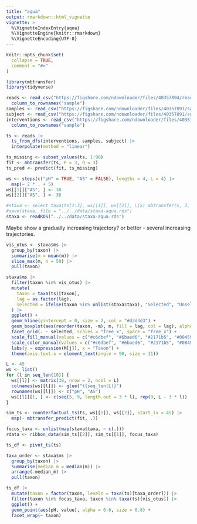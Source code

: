 ```yaml
---
title: "aqua"
output: rmarkdown::html_vignette
vignette: >
  %\VignetteIndexEntry{aqua}
  %\VignetteEngine{knitr::rmarkdown}
  %\VignetteEncoding{UTF-8}
---
```


```r
knitr::opts_chunk$set(
  collapse = TRUE,
  comment = "#>"
)
```

```r
library(mbtransfer)
library(tidyverse)
```
```r
reads <- read_csv("https://figshare.com/ndownloader/files/40357894/reads.csv") |>
  column_to_rownames("sample")
samples <- read_csv("https://figshare.com/ndownloader/files/40357897/samples.csv")
subject <- read_csv("https://figshare.com/ndownloader/files/40357891/subject.csv")
interventions <- read_csv("https://figshare.com/ndownloader/files/40357888/interventions.csv") |>
  column_to_rownames("sample")
```

```r
ts <- reads |>
  ts_from_dfs(interventions, samples, subject) |>
  interpolate(method = "linear")
```

```r
ts_missing <- subset_values(ts, 1:96)
fit <- mbtransfer(ts, P = 3, Q = 3)
ts_pred <- predict(fit, ts_missing)
```

```r
ws <- steps(c("pH" = TRUE, "AS" = FALSE), lengths = 4, L = 4) |>
  map(~ 2 * . + 5)
ws[[1]]["AS", ] <- 38
ws[[2]]["AS", ] <- 38

#staxa <- select_taxa(ts[1:3], ws[[1]], ws[[2]], \(x) mbtransfer(x, 3, 3), n_splits = 20)
#save(staxa, file = "../../data/staxa-aqua.rds")
staxa <- readRDS("../../data/staxa-aqua.rds")
```

Maybe show a gradually increasing trajectory?
or better - several increasing trajectories.

```r
vis_otus <- staxa$ms |>
  group_by(taxon) |>
  summarise(m = mean(m)) |>
  slice_max(m, n = 50) |>
  pull(taxon)

staxa$ms |>
  filter(taxon %in% vis_otus) |>
  mutate(
    taxon = taxa(ts)[taxon],
    lag = as.factor(lag),
    selected = ifelse(taxon %in% unlist(staxa$taxa), "Selected", "Unselected")
  ) |>
  ggplot() +
  geom_hline(yintercept = 0, size = 2, col = "#d3d3d3") +
  geom_boxplot(aes(reorder(taxon, -m), m, fill = lag, col = lag), alpha = 0.8) +
  facet_grid(. ~ selected, scales = "free_x", space = "free_x") +
  scale_fill_manual(values = c("#c6dbef", "#6baed6", "#2171b5", "#084594")) +
  scale_color_manual(values = c("#c6dbef", "#6baed6", "#2171b5", "#084594")) +
  labs(y = expression(M[j]), x = "Taxon") +
  theme(axis.text.x = element_text(angle = 90, size = 11))
```

```r
L <- 45
ws <- list()
for (l in seq_len(10)) {
  ws[[l]] <- matrix(38, nrow = 2, ncol = L)
  colnames(ws[[l]]) <- glue("t{seq_len(L)}")
  rownames(ws[[l]]) <- c("pH", "AS")
  ws[[l]][1, ] <- c(seq(5, 9, length.out = 3 * l), rep(9, L - 3 * l))
}

sim_ts <- counterfactual_ts(ts, ws[[1]], ws[[2]], start_ix = 45) |>
  map(~ mbtransfer_predict(fit, .))

focus_taxa <- unlist(map(staxa$taxa, ~ c(.)))
rdata <- ribbon_data(sim_ts[[2]], sim_ts[[1]], focus_taxa)
```

```r
ts_df <- pivot_ts(ts)

taxa_order <- staxa$ms |>
  group_by(taxon) |>
  summarise(median_m = median(m)) |>
  arrange(-median_m) |>
  pull(taxon)

ts_df |>
  mutate(taxon = factor(taxon, levels = taxa(ts)[taxa_order])) |>
  filter(taxon %in% focus_taxa, taxon %in% taxa(ts)[vis_otus]) |>
  ggplot() +
  geom_point(aes(pH, value), alpha = 0.6, size = 0.8) +
  facet_wrap(~ taxon)
```

